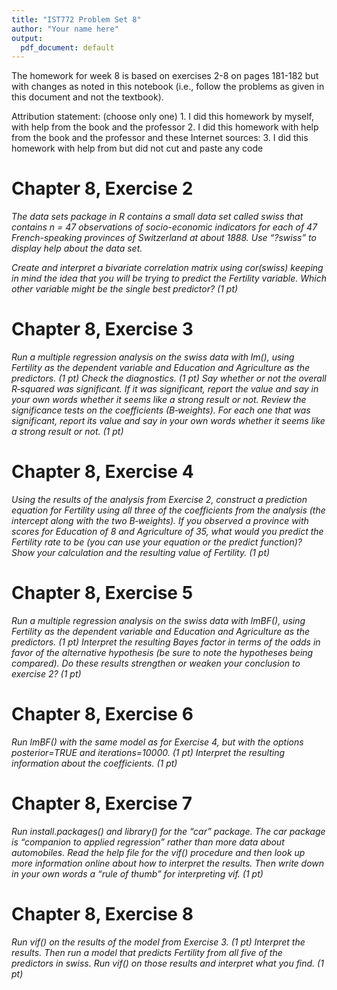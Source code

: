 ```yaml
---
title: "IST772 Problem Set 8"
author: "Your name here"
output:
  pdf_document: default
---
```


The homework for week 8 is based on exercises 2-8 on pages 181-182 but with changes as noted in this notebook (i.e., follow the problems as given in this document and not the textbook). 

Attribution statement: (choose only one)
1. I did this homework by myself, with help from the book and the professor
2. I did this homework with help from the book and the professor and these Internet sources:
3. I did this homework with help from <Name of another student> but did not cut and paste any code

# Chapter 8, Exercise 2

_The data sets package in R contains a small data set called swiss that contains n = 47 observations of socio-economic indicators for each of 47 French-speaking provinces of Switzerland at about 1888. Use “?swiss” to display help about the data set. _

_Create and interpret a bivariate correlation matrix using cor(swiss) keeping in mind the idea that you will be trying to predict the Fertility variable. Which other variable might be the single best predictor? (1 pt)_

# Chapter 8, Exercise 3

_Run a multiple regression analysis on the swiss data with lm(), using Fertility as the dependent variable and Education and Agriculture as the predictors. (1 pt) Check the diagnostics. (1 pt) Say whether or not the overall R‐squared was significant. If it was significant, report the value and say in your own words whether it seems like a strong result or not. Review the significance tests on the coefficients (B‐weights). For each one that was significant, report its value and say in your own words whether it seems like a strong result or not. (1 pt)_

# Chapter 8, Exercise 4

_Using the results of the analysis from Exercise 2, construct a prediction equation for Fertility using all three of the coefficients from the analysis (the intercept along with the two B‐weights). If you observed a province with scores for Education of 8 and Agriculture of 35, what would you predict the Fertility rate to be (you can use your equation or the predict function)? Show your calculation and the resulting value of Fertility. (1 pt)_

# Chapter 8, Exercise 5

_Run a multiple regression analysis on the swiss data with lmBF(), using Fertility as the dependent variable and Education and Agriculture as the predictors. (1 pt) Interpret the resulting Bayes factor in terms of the odds in favor of the alternative hypothesis (be sure to note the hypotheses being compared). Do these results strengthen or weaken your conclusion to exercise 2? (1 pt)_

# Chapter 8, Exercise 6

_Run lmBF() with the same model as for Exercise 4, but with the options posterior=TRUE and iterations=10000. (1 pt) Interpret the resulting information about the coefficients. (1 pt)_

# Chapter 8, Exercise 7

_Run install.packages() and library() for the “car” package. The car package is “companion to applied regression” rather than more data about automobiles. Read the help file for the vif() procedure and then look up more information online about how to interpret the results. Then write down in your own words a “rule of thumb” for interpreting vif. (1 pt)_

# Chapter 8, Exercise 8

_Run vif() on the results of the model from Exercise 3. (1 pt) Interpret the results. Then run a model that predicts Fertility from all five of the predictors in swiss. Run vif() on those results and interpret what you find. (1 pt)_